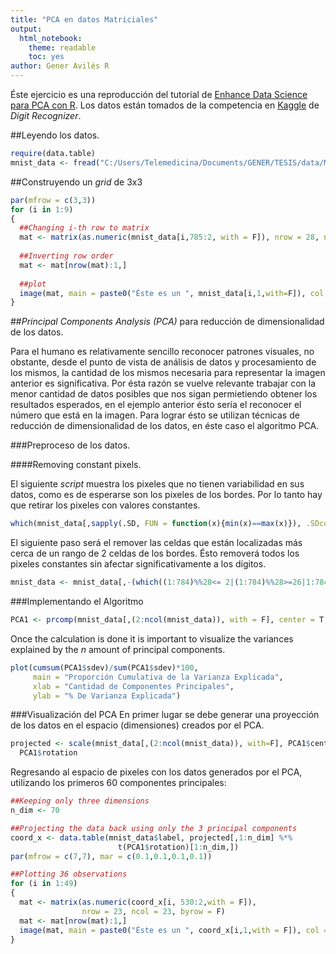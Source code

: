 ```yaml
---
title: "PCA en datos Matriciales"
output: 
  html_notebook: 
    theme: readable
    toc: yes
author: Gener Avilés R
---
```


Éste ejercicio es una reproducción del tutorial de [Enhance Data Science para PCA con R](http://enhancedatascience.com/2017/05/07/r-basics-pca-r/).
Los datos están tomados de la competencia en [Kaggle](https://www.kaggle.com/c/digit-recognizer/data) de *Digit Recognizer*.

##Leyendo los datos.

```r
require(data.table)
mnist_data <- fread("C:/Users/Telemedicina/Documents/GENER/TESIS/data/MINST.csv")
```

##Construyendo un *grid* de 3x3

```r
par(mfrow = c(3,3))
for (i in 1:9)
{
  ##Changing i-th row to matrix
  mat <- matrix(as.numeric(mnist_data[i,785:2, with = F]), nrow = 28, ncol = 28, byrow = F)
  
  ##Inverting row order
  mat <- mat[nrow(mat):1,]
  
  ##plot
  image(mat, main = paste0("Éste es un ", mnist_data[i,1,with=F]), col = grey(seq(1, 0, length = 256)))
}
```
##*Principal Components Analysis (PCA)* para reducción de dimensionalidad de los datos.

Para el humano es relativamente sencillo reconocer patrones visuales, no obstante, desde el punto de vista de análisis de datos y procesamiento de los mismos, la cantidad de los mismos necesaria para representar la imagen anterior es significativa. Por ésta razón se vuelve relevante trabajar con la menor cantidad de datos posibles que nos sigan permietiendo obtener los resultados esperados, en el ejemplo anterior ésto sería el reconocer el número que está en la imagen. 
Para lograr ésto se utilizan técnicas de reducción de dimensionalidad de los datos, en éste caso el algoritmo PCA.

###Preproceso de los datos.

####Removing constant pixels.

El siguiente *script* muestra los pixeles que no tienen variabilidad en sus datos, como es de esperarse son los pixeles de los bordes. Por lo tanto hay que retirar los pixeles con valores constantes.
```r
which(mnist_data[,sapply(.SD, FUN = function(x){min(x)==max(x)}), .SDcols= 2:ncol(mnist_data)])
```
El siguiente paso será el remover las celdas que están localizadas más cerca de un rango de 2 celdas de los bordes. Ésto removerá todos los pixeles constantes sin afectar significativamente a los dígitos.
```r
mnist_data <- mnist_data[,-(which((1:784)%%28<= 2|(1:784)%%28>=26|1:784%/%28<=2|1:784%/%28>=26)+1),with=F]
```

###Implementando el Algoritmo

```r
PCA1 <- prcomp(mnist_data[,(2:ncol(mnist_data)), with = F], center = T, scale. = F)
```
Once the calculation is done it is important to visualize the variances explained by the *n* amount of principal components.
```r
plot(cumsum(PCA1$sdev)/sum(PCA1$sdev)*100,
     main = "Proporción Cumulativa de la Varianza Explicada",
     xlab = "Cantidad de Componentes Principales",
     ylab = "% De Varianza Explicada")
```

###Visualización del PCA
En primer lugar se debe generar una proyección de los datos en el espacio (dimensiones) creados por el PCA.
```r
projected <- scale(mnist_data[,(2:ncol(mnist_data)), with=F], PCA1$center, PCA1$scale) %*%
  PCA1$rotation
```
Regresando al espacio de pixeles con los datos generados por el PCA, utilizando los primeros 60 componentes principales:
```r
##Keeping only three dimensions
n_dim <- 70

##Projecting the data back using only the 3 principal components
coord_x <- data.table(mnist_data$label, projected[,1:n_dim] %*%
                        t(PCA1$rotation)[1:n_dim,])
par(mfrow = c(7,7), mar = c(0.1,0.1,0.1,0.1))

##Plotting 36 observations
for (i in 1:49)
{
  mat <- matrix(as.numeric(coord_x[i, 530:2,with = F]),
                nrow = 23, ncol = 23, byrow = F)
  mat <- mat[nrow(mat):1,]
  image(mat, main = paste0("Éste es un ", coord_x[i,1,with = F]), col = grey(seq(1, 0, length = 256)))
}
```

